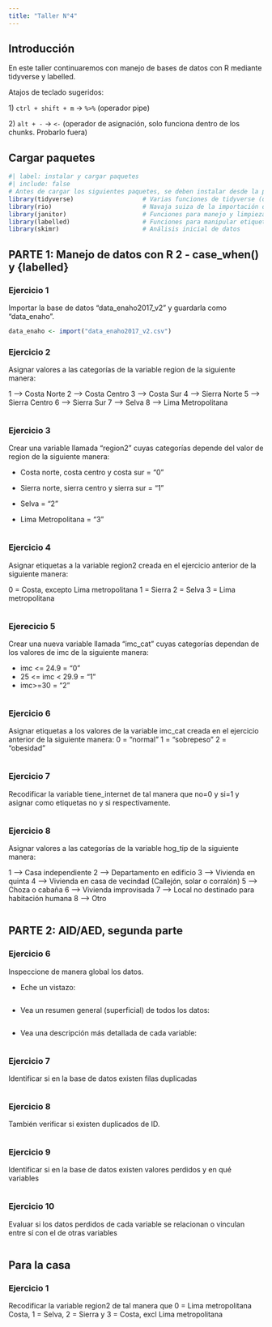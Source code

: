 ```yaml
---
title: "Taller N°4"
---
```


## Introducción

En este taller continuaremos con manejo de bases de datos con R mediante tidyverse y labelled.

Atajos de teclado sugeridos:

1\) `ctrl + shift + m` -\> `%>%` (operador pipe)

2\) `alt + -` -\> `<-` (operador de asignación, solo funciona dentro de los chunks. Probarlo fuera)

## Cargar paquetes

```r
#| label: instalar y cargar paquetes
#| include: false
# Antes de cargar los siguientes paquetes, se deben instalar desde la pestaña "Packages".
library(tidyverse)                   # Varias funciones de tidyverse (dplyr, ggplot2, etc.)
library(rio)                         # Navaja suiza de la importación de datos
library(janitor)                     # Funciones para manejo y limpieza de datos (p. ej, get_dupes)
library(labelled)                    # Funciones para manipular etiquetas: set_variable_labels()
library(skimr)                       # Análisis inicial de datos
```

## PARTE 1: Manejo de datos con R 2 - case_when() y {labelled}

### Ejercicio 1

Importar la base de datos "data_enaho2017_v2" y guardarla como "data_enaho". 

```r
data_enaho <- import("data_enaho2017_v2.csv")
```

### Ejercicio 2

Asignar valores a las categorías de la variable region de la siguiente manera:

1 --> Costa Norte
2 --> Costa Centro
3 --> Costa Sur
4 --> Sierra Norte
5 --> Sierra Centro
6 --> Sierra Sur
7 --> Selva
8 --> Lima Metropolitana

```r

```

### Ejercicio 3

Crear una variable llamada "region2" cuyas categorías depende del valor de region de la siguiente manera:

- Costa norte, costa centro y costa sur = "0"

- Sierra norte, sierra centro y sierra sur = "1"

- Selva = "2"

- Lima Metropolitana = "3"

```r

```

### Ejercicio 4

Asignar etiquetas a la variable region2 creada en el ejercicio anterior de la siguiente manera:

0 = Costa, excepto Lima metropolitana
1 = Sierra
2 = Selva
3 = Lima metropolitana

```r

```

### Ejerecicio 5

Crear una nueva variable llamada "imc_cat" cuyas categorías dependan de los valores de imc de la siguiente manera:

- imc <= 24.9 = "0"
- 25 <= imc < 29.9 = "1"
- imc>=30 = "2"

```r

```

### Ejercicio 6

Asignar etiquetas a los valores de la variable imc_cat creada en el ejercicio anterior de la siguiente manera:
0 = "normal"
1 = "sobrepeso"
2 = "obesidad"

```r

```


### Ejercicio 7

Recodificar la variable tiene_internet de tal manera que no=0 y si=1 y asignar como etiquetas no y si respectivamente. 

```r

```

### Ejercicio 8

Asignar valores a las categorías de la variable hog_tip de la siguiente manera:

1 --> Casa independiente
2 --> Departamento en edificio
3 --> Vivienda en quinta
4 --> Vivienda en casa de vecindad (Callejón, solar o corralón)
5 --> Choza o cabaña
6 --> Vivienda improvisada
7 --> Local no destinado para habitación humana
8 --> Otro

```r

```

## PARTE 2: AID/AED, segunda parte

### Ejercicio 6

Inspeccione de manera global los datos.

- Eche un vistazo:

```r

```

- Vea un resumen general (superficial) de todos los datos:

```r

```

- Vea una descripción más detallada de cada variable:

```r

```


### Ejercicio 7

Identificar si en la base de datos existen filas duplicadas

```r

```

### Ejercicio 8

También verificar si existen duplicados de ID.

```r

```

### Ejercicio 9

Identificar si en la base de datos existen valores perdidos y en qué variables

```r

```

### Ejercicio 10

Evaluar si los datos perdidos de cada variable se relacionan o vinculan entre sí con el de otras variables

```r

```

## Para la casa

### Ejercicio 1

Recodificar la variable region2 de tal manera que 0 = Lima metropolitana Costa, 1 = Selva, 2 = Sierra y 3 = Costa, excl Lima metropolitana

```r

```
